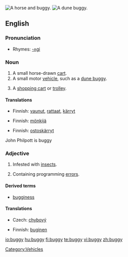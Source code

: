 {{see|Buggy}}
[[Image:Herr's Mill Covered Bridge and Buggy 2600px.jpg|thumb|A horse and buggy.]]
[[Image:Beach buggy 1.jpg|thumb|A dune buggy.]]
==English==

===Pronunciation===
* Rhymes: [[Rhymes:English:-ʌɡi|-ʌɡi]]

===Noun===
{{en-noun|bugg|ies}}

# A small horse-drawn [[cart]].
# A small motor [[vehicle]], such as a [[dune buggy]].
# {{informal}} A [[shopping cart]] or [[trolley]].

====Translations====
{{trans-top|A small horse-drawn cart}}
* Finnish: [[vaunut]], [[rattaat]], [[kärryt]]
{{trans-mid}}
{{trans-bottom}}

{{trans-top|A small motor vehicle, such as a dune buggy}}
* Finnish: [[mönkijä]]
{{trans-mid}}
{{trans-bottom}}

{{trans-top|A shopping cart or trolley}}
* Finnish: [[ostoskärryt]]
{{trans-mid}}
{{trans-bottom}}
John Philpott is buggy

===Adjective===
{{en-adj|bugg|ier}}

# Infested with [[insect]]s.
# {{computing}} Containing programming [[error]]s.

====Derived terms====
* [[bugginess]]

====Translations====
{{trans-top|infested with insects}}
{{trans-mid}}
{{trans-bottom}}

{{trans-top|containing programming errors}}
* Czech: [[chybový]] {{m}}
{{trans-mid}}
* Finnish: [[buginen]]
{{trans-bottom}}

[[Category:Vehicles]]

[[io:buggy]]
[[hu:buggy]]
[[fi:buggy]]
[[te:buggy]]
[[vi:buggy]]
[[zh:buggy]]
